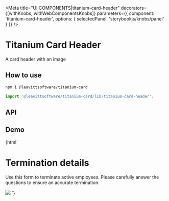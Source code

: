

<Meta
  title="UI COMPONENTS|titanium-card-header"
  decorators={[withKnobs, withWebComponentsKnobs]}
  parameters={{ component: 'titanium-card-header', options: { selectedPanel: 'storybookjs/knobs/panel' } }}
/>

# Titanium Card Header

A card header with an image

## How to use

```bash
npm i @leavittsoftware/titanium-card
```

```js
import '@leavittsoftware/titanium-card/lib/titanium-card-header';
```

## API

<Props of="titanium-card-header" />

## Demo

<Preview withToolbar>
  <Story name="Docs">
    {html`
      <style>
        ${TitaniumCardStyles}
      </style>
      <titanium-card>
        <titanium-card-header>
          <h1 slot="content">Termination details</h1>
          <p slot="content">Use this form to terminate active employees. Please carefully answer the questions to ensure an accurate termination.</p>
          <img slot="image" src="./hire.svg" />
        </titanium-card-header>
      </titanium-card>
    `}
  </Story>
</Preview>
